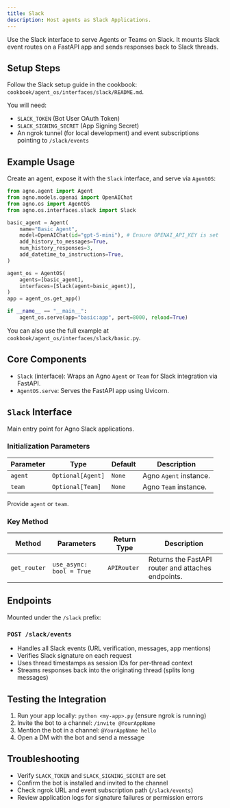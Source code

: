 ```yaml
---
title: Slack
description: Host agents as Slack Applications.
---
```


Use the Slack interface to serve Agents or Teams on Slack. It mounts Slack event routes on a FastAPI app and sends responses back to Slack threads.

## Setup Steps

Follow the Slack setup guide in the cookbook: `cookbook/agent_os/interfaces/slack/README.md`.

You will need:

- `SLACK_TOKEN` (Bot User OAuth Token)
- `SLACK_SIGNING_SECRET` (App Signing Secret)
- An ngrok tunnel (for local development) and event subscriptions pointing to `/slack/events`

## Example Usage

Create an agent, expose it with the `Slack` interface, and serve via `AgentOS`:

```python basic.py
from agno.agent import Agent
from agno.models.openai import OpenAIChat
from agno.os import AgentOS
from agno.os.interfaces.slack import Slack

basic_agent = Agent(
    name="Basic Agent",
    model=OpenAIChat(id="gpt-5-mini"), # Ensure OPENAI_API_KEY is set
    add_history_to_messages=True,
    num_history_responses=3,
    add_datetime_to_instructions=True,
)

agent_os = AgentOS(
    agents=[basic_agent],
    interfaces=[Slack(agent=basic_agent)],
)
app = agent_os.get_app()

if __name__ == "__main__":
    agent_os.serve(app="basic:app", port=8000, reload=True)
```

You can also use the full example at `cookbook/agent_os/interfaces/slack/basic.py`.

## Core Components

- `Slack` (interface): Wraps an Agno `Agent` or `Team` for Slack integration via FastAPI.
- `AgentOS.serve`: Serves the FastAPI app using Uvicorn.

## `Slack` Interface

Main entry point for Agno Slack applications.

### Initialization Parameters

| Parameter | Type              | Default | Description            |
| --------- | ----------------- | ------- | ---------------------- |
| `agent`   | `Optional[Agent]` | `None`  | Agno `Agent` instance. |
| `team`    | `Optional[Team]`  | `None`  | Agno `Team` instance.  |

Provide `agent` or `team`.

### Key Method

| Method       | Parameters               | Return Type | Description                                        |
| ------------ | ------------------------ | ----------- | -------------------------------------------------- |
| `get_router` | `use_async: bool = True` | `APIRouter` | Returns the FastAPI router and attaches endpoints. |

## Endpoints

Mounted under the `/slack` prefix:

### `POST /slack/events`

- Handles all Slack events (URL verification, messages, app mentions)
- Verifies Slack signature on each request
- Uses thread timestamps as session IDs for per-thread context
- Streams responses back into the originating thread (splits long messages)

## Testing the Integration

1. Run your app locally: `python <my-app>.py` (ensure ngrok is running)
2. Invite the bot to a channel: `/invite @YourAppName`
3. Mention the bot in a channel: `@YourAppName hello`
4. Open a DM with the bot and send a message

## Troubleshooting

- Verify `SLACK_TOKEN` and `SLACK_SIGNING_SECRET` are set
- Confirm the bot is installed and invited to the channel
- Check ngrok URL and event subscription path (`/slack/events`)
- Review application logs for signature failures or permission errors

